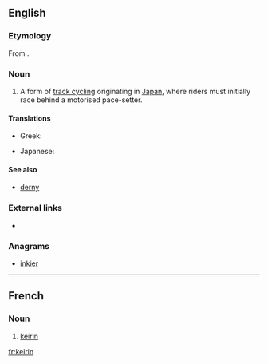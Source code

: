 ==English==

===Etymology===
From {{etyl|ja|en}} {{term|競輪||racing wheels|lang=ja}}.

===Noun===
{{en-noun|s|-}}

# {{cycling}} A form of [[track cycling]] originating in [[Japan]], where riders must initially race behind a motorised pace-setter.

====Translations====
{{trans-top|form of track cycling}}
* Greek: {{t|el|κέιριν|n|tr=kéirin}}
{{trans-mid}}
* Japanese: {{t-|ja|競輪}}
{{trans-bottom}}

====See also====
* [[derny]]

===External links===
* {{pedialite}}

===Anagrams===
* [[inkier#English|inkier]]

----

==French==
===Noun===
{{fr-noun|m}}
# {{cycling|lang=fr}} [[#English|keirin]]

[[fr:keirin]]